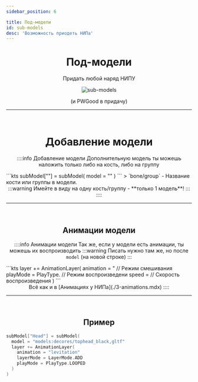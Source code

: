 ```yaml
---
sidebar_position: 6

title: Под-модели
id: sub-models
desc: 'Возможность приодеть НИПа'
---
```


<div align="center">

# Под-модели

Придать любой наряд НИПУ

<link rel="preload" as="image" href="@site/static/img/doc/titles/SubModels0.webp" />
<div className="show" id="mask">

![sub-models](@site/static/img/doc/titles/NpcSubModels0.webp)

</div>

(и PWGood в придачу)

---

<br />

<div id="dont-copy">

# Добавление модели

::::info Добавление модели
Дополнительную модель ты можешь наложить только либо на кость, либо на группу
<div align="left">
```kts
subModel["<bone/group>"] = subModel(
  model = "<path/to/model>"
)
```
> `bone/group` - Название кости или группы в модели.
</div>
:::warning Имейте в виду
на одну кость/группу - **только 1 модель**!
:::
::::

<br />

---

<br />

## Анимации модели

::::info Анимации модели
Так же, если у модели есть анимации, ты можешь их воспроизводить
:::warning
Писать нужно там же, но после `model` (на новой строке)
:::
<div align="left">
```kts
layer += AnimationLayer(
  animation = "<animationName" // Название анимации
  layerMode = LayerMode.<TYPE> // Режим смешивания
  playMode = PlayType.<TYPE> // Режим воспроизведени
  speed = <Float> // Скорость воспроизведения
)
```
</div>
Всё как и в [Анимациях у НИПа](./3-animations.mdx)
::::

<br />

---

<br />

## Пример

<div align="left">

```kts
subModel["Head"] = subModel(
  model = "models:decores/tophead_black,gltf"
  layer += AnimationLayer(
    animation = "levitation"
    layerMode = LayerMode.ADD
    playMode = PlayType.LOOPED
  )
)
```
</div>

</div>
</div>